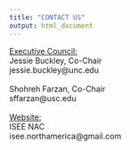 ```yaml
---
title: "CONTACT US"
output: html_document
---
```


<u>Executive Council:</u>
<br>
Jessie Buckley, Co-Chair
<br>
jessie.buckley@unc.edu
<br>
<br>
Shohreh Farzan, Co-Chair
<br>
sffarzan@usc.edu
<br>
<br>
<u>Website:</u>
<br>
ISEE NAC
<br>
isee.northamerica@gmail.com

<br>


